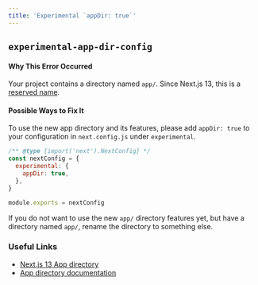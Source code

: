 ```yaml
---
title: 'Experimental `appDir: true`'
---
```


## `experimental-app-dir-config`

#### Why This Error Occurred

Your project contains a directory named `app/`. Since Next.js 13, this is a [reserved name](https://nextjs.org/blog/next-13#new-app-directory-beta).

#### Possible Ways to Fix It

To use the new app directory and its features, please add `appDir: true` to your configuration in `next.config.js` under `experimental`.

```js filename="next.config.js"
/** @type {import('next').NextConfig} */
const nextConfig = {
  experimental: {
    appDir: true,
  },
}

module.exports = nextConfig
```

If you do not want to use the new `app/` directory features yet, but have a directory named `app/`, rename the directory to something else.

### Useful Links

- [Next.js 13 App directory](https://nextjs.org/blog/next-13#new-app-directory-beta)
- [App directory documentation](https://beta.nextjs.org/docs)
